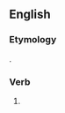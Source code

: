 ==English==

===Etymology===
{{suffix|stole|est}}.

===Verb===
{{head|en|simple past form|cat2=second-person singular forms}}

# {{context|archaic|lang=en}} {{form of|second-person singular simple past|steal|lang=en}}